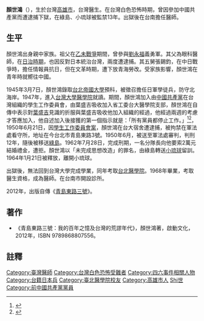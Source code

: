 '''顏世鴻'''（{{bd|1927年||||}}），生於台灣[[高雄市|高雄市]]，台灣醫生。在台灣白色恐怖時期，曾因參加中國共產黨而遭逮捕下獄，在綠島、小琉球被監禁13年。出獄後在台南擔任醫師。

==生平==
顏世鴻出身親中家族。祖父在[[乙未戰爭|乙未戰爭]]期間，曾參與[[劉永福|劉永福]]義勇軍。其父為眼科醫師，在[[台灣日治時期|日治時期]]，也因反對日本統治台灣，兩度遭逮捕。其五舅張錫鈞，在中日戰爭時，擔任情報員抗日，但在文革時期，遭下放青海勞改。受家族影響，顏世鴻在青年時就嚮往中國。

1945年3月7日，顏世鴻錄取[[台北帝國大學|台北帝國大學]]預科，被徵召擔任日軍學徒兵，防守北海岸。1947年，進入[[台灣大學醫學院|台灣大學醫學院]]就讀。期間，顏世鴻加入由[[中國共產黨|中國共產黨]]在台灣組織的學生工作委員會，由葉盛吉吸收加入省工委台大醫學院支部，顏世鴻在自傳中表示對[[葉盛吉|葉盛吉]]見識的折服與葉盛吉吸收他加入組織的經過，他經過兩週的考慮才答應加入，他自述加入後接獲的第一個指示就是：「所有黨員都停止工作。」<ref>{{cite book|title=《青島東路三號：我的百年之憶及台灣的荒謬年代》|author=顏世鴻|publisher=啟動文化|date=2012}}</ref><ref name="light">{{cite book|title=《天未亮──追憶一九四九年四六事件（師院部份）》|author=藍博洲|publisher=晨星出版有限公司|date=2000}}</ref>，1950年6月21日，因[[學生工作委員會案|學生工作委員會案]]，顏世鴻在台大宿舍遭逮捕，被拘禁在軍法處看守所，地址在今台北市青島東路3號。1950年6月，被送至軍法處審判，判刑12年，隨後被移送[[綠島|綠島]]。1962年7月28日，完成刑期，一名分隊長向他要索2萬元結婚禮金，遭拒。顏世鴻以「未完成思想改造」的罪名，由綠島轉送[[小琉球|小琉球]]留訓。1964年1月21日被釋放，離開小琉球。

出獄後，無法回到台灣大學完成學業，同年考取[[台北醫學院|台北醫學院]]。1968年畢業，考取醫生資格，成為醫師。在台南市開設診所。

2012年，出版自傳《[[青島東路三號|青島東路三號]]》。

==著作==
*《青島東路三號：我的百年之憶及台灣的荒謬年代》，顏世鴻著，啟動文化，2012年，ISBN 9789868807556。

==註釋==
{{reflist}}

{{DEFAULTSORT:Yan顏}}
[[Category:臺灣醫師|Category:臺灣醫師]]
[[Category:台灣白色恐怖受難者|Category:台灣白色恐怖受難者]]
[[Category:四六事件相關人物|Category:四六事件相關人物]]
[[Category:台籍日本兵|Category:台籍日本兵]]
[[Category:臺北醫學院校友|Category:臺北醫學院校友]]
[[Category:高雄市人|Category:高雄市人]]
[[Category:颜姓|Shi世]]
[[Category:前中國共產黨黨員|Category:前中國共產黨黨員]]